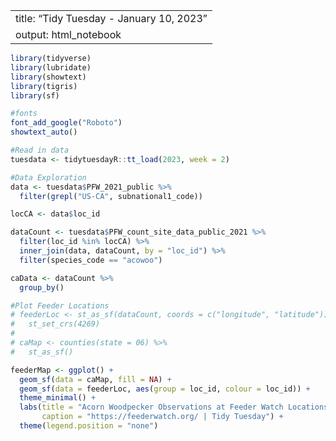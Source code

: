 
---
title: "Tidy Tuesday - January 10, 2023"
output: html_notebook
---
```r
library(tidyverse)
library(lubridate)
library(showtext)
library(tigris)
library(sf)

#fonts
font_add_google("Roboto")
showtext_auto()

#Read in data
tuesdata <- tidytuesdayR::tt_load(2023, week = 2)
```
```r
#Data Exploration
data <- tuesdata$PFW_2021_public %>%
  filter(grepl("US-CA", subnational1_code))

locCA <- data$loc_id

dataCount <- tuesdata$PFW_count_site_data_public_2021 %>%
  filter(loc_id %in% locCA) %>%
  inner_join(data, dataCount, by = "loc_id") %>%
  filter(species_code == "acowoo")

caData <- dataCount %>%
  group_by()

```

```r
#Plot Feeder Locations
# feederLoc <- st_as_sf(dataCount, coords = c("longitude", "latitude")) %>%
#   st_set_crs(4269)
# 
# caMap <- counties(state = 06) %>%
#   st_as_sf()

feederMap <- ggplot() +
  geom_sf(data = caMap, fill = NA) +
  geom_sf(data = feederLoc, aes(group = loc_id, colour = loc_id)) +
  theme_minimal() +
  labs(title = "Acorn Woodpecker Observations at Feeder Watch Locations",
       caption = "https://feederwatch.org/ | Tidy Tuesday") +
  theme(legend.position = "none")
```
